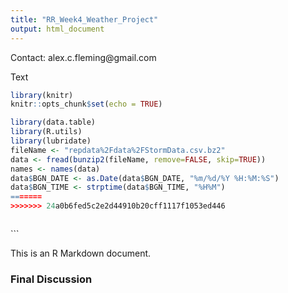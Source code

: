 ```yaml
---
title: "RR_Week4_Weather_Project"
output: html_document
---
```

Contact: alex.c.fleming@gmail.com

Text

```r
library(knitr)
knitr::opts_chunk$set(echo = TRUE)
```

```r
library(data.table)
library(R.utils)
library(lubridate)
fileName <- "repdata%2Fdata%2FStormData.csv.bz2"
data <- fread(bunzip2(fileName, remove=FALSE, skip=TRUE))
names <- names(data)
data$BGN_DATE <- as.Date(data$BGN_DATE, "%m/%d/%Y %H:%M:%S")
data$BGN_TIME <- strptime(data$BGN_TIME, "%H%M")
=======
>>>>>>> 24a0b6fed5c2e2d44910b20cff1117f1053ed446

```


```r

```



```


This is an R Markdown document. 


### Final Discussion

